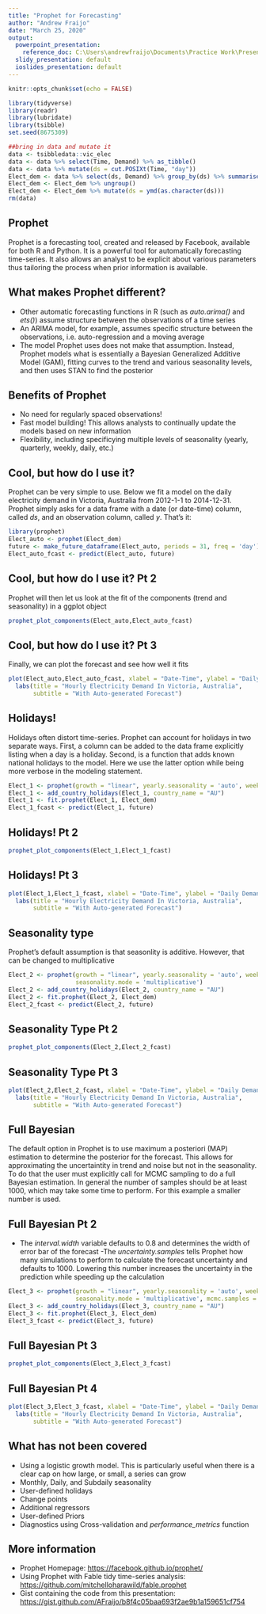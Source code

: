 ---
title: "Prophet for Forecasting"
author: "Andrew Fraijo"
date: "March 25, 2020"
output:
  powerpoint_presentation:
    reference_doc: C:\Users\andrewfraijo\Documents\Practice Work\Presentation_Template.pptx
  slidy_presentation: default
  ioslides_presentation: default
---

```{r setup, include = FALSE}
knitr::opts_chunk$set(echo = FALSE)
```

```{r Data, include = FALSE}
library(tidyverse)
library(readr)
library(lubridate)
library(tsibble)
set.seed(8675309)

##bring in data and mutate it
data <- tsibbledata::vic_elec
data <- data %>% select(Time, Demand) %>% as_tibble()
data <- data %>% mutate(ds = cut.POSIXt(Time, "day"))
Elect_dem <- data %>% select(ds, Demand) %>% group_by(ds) %>% summarise(y = sum(Demand))
Elect_dem <- Elect_dem %>% ungroup()
Elect_dem <- Elect_dem %>% mutate(ds = ymd(as.character(ds)))
rm(data)
```

## Prophet

Prophet is a forecasting tool, created and released by Facebook, available for both R and Python. It is a powerful tool for automatically forecasting time-series. It also allows an analyst to be explicit about various parameters thus tailoring the process when prior information is available.

## What makes Prophet different?

- Other automatic forecasting functions in R (such as *auto.arima()* and *ets()*) assume structure between the observations of a time series
- An ARIMA model, for example, assumes specific structure between the observations, i.e. auto-regression and a moving average 
- The model Prophet uses does not make that assumption. Instead, Prophet models what is essentially a Bayesian Generalized Additive Model (GAM), fitting curves to the trend and various seasonality levels, and then uses STAN to find the posterior

## Benefits of Prophet

- No need for regularly spaced observations!
- Fast model building! This allows analysts to continually update the models based on new information
- Flexibility, including specificying multiple levels of seasonality (yearly, quarterly, weekly, daily, etc.)

## Cool, but how do I use it?

Prophet can be very simple to use. Below we fit a model on the daily electricity demand in Victoria, Australia from 2012-1-1 to 2014-12-31. Prophet simply asks for a data frame with a date (or date-time) column, called *ds*, and an observation column, called *y*. That's it:

```{r Auto_fit, echo = TRUE, message = FALSE, warning = FALSE}
library(prophet)
Elect_auto <- prophet(Elect_dem) 
future <- make_future_dataframe(Elect_auto, periods = 31, freq = 'day')
Elect_auto_fcast <- predict(Elect_auto, future)
```

## Cool, but how do I use it? Pt 2

Prophet will then let us look at the fit of the components (trend and seasonality) in a ggplot object
```{r Auto_comp, echo = TRUE, message = FALSE, warning = FALSE}
prophet_plot_components(Elect_auto,Elect_auto_fcast) 
```

## Cool, but how do I use it? Pt 3

Finally, we can plot the forecast and see how well it fits
```{r Auto_fcast, echo = TRUE, message = FALSE, warning = FALSE}
plot(Elect_auto,Elect_auto_fcast, xlabel = "Date-Time", ylabel = "Daily Demand (kW)") +
  labs(title = "Hourly Electricity Demand In Victoria, Australia",
       subtitle = "With Auto-generated Forecast")
```

## Holidays!

Holidays often distort time-series. Prophet can account for holidays in two separate ways. First, a column can be added to the data frame explicitly listing when a day is a holiday. Second, is a function that adds known national holidays to the model. Here we use the latter option while being more verbose in the modeling statement.

```{r Holiday, echo = TRUE, message = FALSE, warning = FALSE}
Elect_1 <- prophet(growth = "linear", yearly.seasonality = 'auto', weekly.seasonality = 'auto', daily.seasonality = FALSE)
Elect_1 <- add_country_holidays(Elect_1, country_name = "AU")
Elect_1 <- fit.prophet(Elect_1, Elect_dem)
Elect_1_fcast <- predict(Elect_1, future)
```

## Holidays! Pt 2
```{r Holiday_comp, echo = FALSE}
prophet_plot_components(Elect_1,Elect_1_fcast) 
```

## Holidays! Pt 3
```{r Holiday_fcast, echo = FALSE}
plot(Elect_1,Elect_1_fcast, xlabel = "Date-Time", ylabel = "Daily Demand (kW)") +
  labs(title = "Hourly Electricity Demand In Victoria, Australia",
       subtitle = "With Auto-generated Forecast")
```

## Seasonality type
Prophet's default assumption is that seasonlity is additive. However, that can be changed to multiplicative
```{r Seaonality, echo = TRUE, message = FALSE, warning = FALSE}
Elect_2 <- prophet(growth = "linear", yearly.seasonality = 'auto', weekly.seasonality = 'auto', daily.seasonality = FALSE,
                   seasonality.mode = 'multiplicative')
Elect_2 <- add_country_holidays(Elect_2, country_name = "AU") 
Elect_2 <- fit.prophet(Elect_2, Elect_dem)
Elect_2_fcast <- predict(Elect_2, future)
```

## Seasonality Type Pt 2
```{r seasonality_comp, echo = FALSE}
prophet_plot_components(Elect_2,Elect_2_fcast) 
```

## Seasonality Type Pt 3
```{r seasonality_fcast, echo = FALSE}
plot(Elect_2,Elect_2_fcast, xlabel = "Date-Time", ylabel = "Daily Demand (kW)") +
  labs(title = "Hourly Electricity Demand In Victoria, Australia",
       subtitle = "With Auto-generated Forecast") 
```

## Full Bayesian
The default option in Prophet is to use maximum a posteriori (MAP) estimation to determine the posterior for the forecast. This allows for approximating the uncertaintity in trend and noise but not in the seasonality. To do that the user must explicitly call for MCMC sampling to do a full Bayesian estimation. In general the number of samples should be at least 1000, which may take some time to perform. For this example a smaller number is used.

## Full Bayesian Pt 2

- The *interval.width* variable defaults to 0.8 and determines the width of error bar of the forecast
-The *uncertainty.samples* tells Prophet how many simulations to perform to calculate the forecast uncertainty and defaults to 1000. Lowering this number increases the uncertainty in the prediction while speeding up the calculation

```{r MCMC, echo = TRUE, message = FALSE, warning = FALSE, results = 'hide'}
Elect_3 <- prophet(growth = "linear", yearly.seasonality = 'auto', weekly.seasonality = 'auto', daily.seasonality = FALSE,
                   seasonality.mode = 'multiplicative', mcmc.samples = 500, interval.width = .9, uncertainty.samples = 1000)
Elect_3 <- add_country_holidays(Elect_3, country_name = "AU") 
Elect_3 <- fit.prophet(Elect_3, Elect_dem)
Elect_3_fcast <- predict(Elect_3, future)
```

## Full Bayesian Pt 3
```{r mcmc_comp, echo = FALSE}
prophet_plot_components(Elect_3,Elect_3_fcast) 
```

## Full Bayesian Pt 4
```{r mcmc_fcast, echo = FALSE}
plot(Elect_3,Elect_3_fcast, xlabel = "Date-Time", ylabel = "Daily Demand (kW)") +
  labs(title = "Hourly Electricity Demand In Victoria, Australia",
       subtitle = "With Auto-generated Forecast")
```

## What has not been covered
- Using a logistic growth model. This is particularly useful when there is a clear cap on how large, or small, a series can grow
- Monthly, Daily, and Subdaily seasonality
- User-defined holidays
- Change points
- Additional regressors
- User-defined Priors
- Diagnostics using Cross-validation and *performance_metrics* function


## More information

- Prophet Homepage: <https://facebook.github.io/prophet/>
- Using Prophet with Fable tidy time-series analysis: <https://github.com/mitchelloharawild/fable.prophet>
- Gist containing the code from this presentation: <https://gist.github.com/AFraijo/b8f4c05baa693f2ae9b1a159651cf754>

